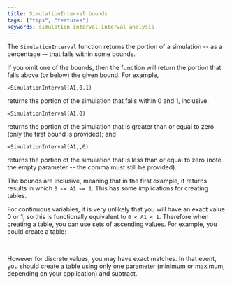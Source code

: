 ```yaml
---
title: SimulationInterval bounds
tags: ["tips", "features"]
keywords: simulation interval interval analysis
---
```



The `SimulationInterval` function returns the portion of a simulation -- as a percentage -- that falls within some bounds.

If you omit one of the bounds, then the function will return the portion that falls above (or below) the given bound.  For example,

```
=SimulationInterval(A1,0,1)
```

returns the portion of the simulation that falls within 0 and 1, inclusive.

```
=SimulationInterval(A1,0)
```

returns the portion of the simulation that is greater than or equal to zero (only the first bound is provided); and 

```
=SimulationInterval(A1,,0)
```

returns the portion of the simulation that is less than or equal to zero (note the empty parameter -- the comma must still be provided).

The bounds are inclusive, meaning that in the first example, it returns results in which `0 <= A1 <= 1`.  This has some implications for creating tables.  

For continuous variables, it is very unlikely that you will have an exact value 0 or 1, so this is functionally equivalent to `0 < A1 < 1`.  Therefore when creating a table, you can use sets of ascending values.
For example, you could create a table:

<Spreadsheet class="short" doc="/docs/simulation-interval-1.json" />

<br/>

However for discrete values, you may have exact matches.  In that event, you 
should create a table using only one parameter (minimum or maximum, depending 
on your application) and subtract.

<Spreadsheet class="short" doc="/docs/simulation-interval-2.json" />

